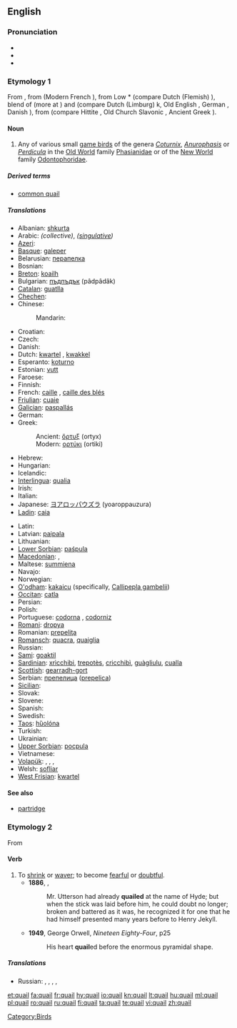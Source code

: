 {{wikipedia}}
==English==

===Pronunciation===
* {{IPA|/ˈkweɪl/}}
* {{audio|en-us-quail.ogg|Audio (US)}}
* {{rhymes|eɪl}}

===Etymology 1===
From {{etyl|enm}} {{term|quaille|quaille, quayle|lang=enm}}, from {{etyl|fro}} {{term|quaille|lang=fro}} (Modern French {{term|caille|lang=fr}}), from Low {{etyl|frk}} *{{term|kwakkala|lang=frk}} (compare Dutch (Flemish) {{term|kwakkel|lang=vls}}), blend of {{proto|Germanic|kwakōnan|to croak|lang=en}} (more at {{l|en|quack}}) and {{proto|Germanic|hwahtalō|quail|lang=en}} (compare Dutch (Limburg) k{{term|kwattel|wattel|lang=nl}}, Old English {{term|wyhtel|lang=ang}}, German {{term|Wachtel|lang=de}}, Danish {{term|vagtel|lang=da}}), from {{proto|Indo-European|kwak-|to croak|lang=en}} (compare Hittite {{term|akuwakuwash||frog|lang=hit}}, Old Church Slavonic {{term||kvakati}}, Ancient Greek {{term|κοάξ||tr=koáx|lang=grc|pos=comic word formed to immitate a frog's croaking}}).

====Noun====
{{en-noun}}

# Any of various small [[game bird]]s of the genera ''[[Coturnix]]'', ''[[Anurophasis]]'' or ''[[Perdicula]]'' in the [[Old World]] family [[Phasianidae]] or of the [[New World]] family [[Odontophoridae]].

=====Derived terms=====
* [[common quail]]

=====Translations=====
{{trans-top|any of several small game birds}}
* Albanian: [[shkurta]]
* Arabic: {{Arab|[[سمانى]]}} {{IPAchar|(sumānā)}} {{f}} ''(collective)'', {{Arab|[[سماناة]]}} {{IPAchar|(sumānāh)}} {{f}} ''([[singulative]])''
* [[Azeri]]: {{t|az|bildirçin}}
* [[Basque]]: [[galeper]]
* Belarusian: [[перапелка]] {{f}}
* Bosnian: {{t-|bs|prepelica|f}}
* [[Breton]]: [[koailh]]
* Bulgarian: [[пъдпъдък]] (pâdpâdâk) {{m}}
* [[Catalan]]: [[guatlla]] {{f}}
* [[Chechen]]: {{tø|ce|лекъ}}
* Chinese:
*: Mandarin: {{t|cmn|鹌鹑|tr=ān chún|sc=Hani}}
* Croatian: {{t+|hr|prepelica|f}}
* Czech: {{t-|cs|křepelka|f}}
* Danish: {{t|da|vagtel}}
* Dutch: [[kwartel]] {{m}}, [[kwakkel]] {{m}}
* Esperanto: [[koturno]]
* Estonian: [[vutt]]
* Faroese: {{t|fo|vaktil}}
* Finnish: {{t+|fi|viiriäinen}}
* French: [[caille]] {{f}}, [[caille des blés]] {{f}}
* [[Friulian]]: [[cuaie]]
* [[Galician]]: [[paspallás]]
* German: {{t+|de|Wachtel|f}}
* Greek:
*: Ancient: [[ὄρτυξ]] (ortyx) {{m}}
*: Modern: [[ορτύκι]] (ortiki)
* Hebrew: {{t|he|שליו|m|tr=slav}}
* Hungarian: {{t+|hu|fürj}}
* Icelandic: {{t+|is|kornhæna}}
* [[Interlingua]]: [[qualia]]
* Irish: {{t-|ga|gearg|f|xs=Irish}}
* Italian: {{t+|it|quaglia|f}}
* Japanese: [[ヨアロッパウズラ]] (yoaroppauzura)
* [[Ladin]]: [[caia]] {{f}}
{{trans-mid}}
* Latin: {{t-|la|coturnix|f}}
* Latvian: [[paipala]]
* Lithuanian: {{t+|lt|putpelė|xs=Lithuanian}}
* [[Lower Sorbian]]: [[paśpula]]
* [[Macedonian]]: {{t|mk|потполошка|f|tr=potpóloška}},  {{t-|mk|препелица|f|tr=prepélica}}
* Maltese: [[summiena]] {{f}}
* Navajo: {{tø|nv|díłdánii}}
* Norwegian: {{t+|no|vaktel|m}}
* [[O'odham]]: [[kakaicu]] (specifically, [[Callipepla gambelii]])
* [[Occitan]]: [[catla]] {{f}}
* Persian: {{Arab|[[بلدرچین]]}} {{IPAchar|(belderchin)}}
* Polish: {{t+|pl|przepiórka|f}}
* Portuguese: [[codorna]] {{f}}, [[codorniz]] {{f}}
* [[Romani]]: [[dropya]] {{f}}
* Romanian: [[prepeliţa]]
* [[Romansch]]: [[quacra]], [[quaiglia]]
* Russian: {{t+|ru|перепел|m|tr=pérepel}}
* [[Sami]]: [[goaktil]]
* [[Sardinian]]: [[xrìcchibi]], [[trepotès]], [[cricchibì]], [[guàgliulu]], [[cualla]]
* [[Scottish]]: [[gearradh-gort]]
* Serbian: [[препелица]] ([[prepelica]]) {{f}}
* [[Sicilian]]: {{t-|scn|quagghia|f|xs=Sicilian}}
* Slovak: {{t-|sk|prepelica|f}}
* Slovene: {{t+|sl|prepelica|f}}
* Spanish: {{t-|es|codorniz|f}}
* Swedish: {{t+|sv|vaktel}}
* [[Taos]]: [[hȕolóna]]
* Turkish: {{t+|tr|bıldırcın}}
* Ukrainian: {{t-|uk|перепел|m|tr=perepel|xs=Ukrainian}}
* [[Upper Sorbian]]: [[pocpula]]
* Vietnamese: {{t-|vi|chim cút|xs=Vietnamese}}
* [[Volapük]]: {{qualifier|male or female}} {{t|vo|kotur}}, {{qualifier|male}} {{t|vo|hikotur}}, {{qualifier|female}} {{t|vo|jikotur}}, {{qualifier|offspring, young}} {{t|vo|koturül}}
* Welsh: [[sofliar]]
* [[West Frisian]]: [[kwartel]]
{{trans-bottom}}

====See also====
* [[partridge]]

===Etymology 2===
From {{etyl|dum}}

====Verb====
{{en-verb}}

# To [[shrink]] or [[waver]]; to become [[fearful]] or [[doubtful]].
#*'''1886''', {{w|Robert Louis Stevenson}}, {{w|Strange Case Of Dr Jekyll And Mr Hyde}}
#*:Mr. Utterson had already '''quailed''' at the name of Hyde; but when the stick was laid before him, he could doubt no longer; broken and battered as it was, he recognized it for one that he had himself presented many years before to Henry Jekyll.
#* '''1949''', George Orwell, ''Nineteen Eighty-Four'', p25
#*: His heart '''quail'''ed before the enormous pyramidal shape.

=====Translations=====
{{trans-top|To shrink or waver; to become fearful or doubtful}}
* Russian: {{t|ru|пасовать}}, {{t|ru|робеть}}, {{t|ru|трусить}},  {{t+|ru|дрейфить|tr=dréjfit'}},  {{qualifier|vulgar}} {{t+|ru|бздеть|tr=bzdet'}}
{{trans-mid}}
{{trans-bottom}}

[[Category:Birds]]

[[et:quail]]
[[fa:quail]]
[[fr:quail]]
[[hy:quail]]
[[io:quail]]
[[kn:quail]]
[[lt:quail]]
[[hu:quail]]
[[ml:quail]]
[[pl:quail]]
[[ro:quail]]
[[ru:quail]]
[[fi:quail]]
[[ta:quail]]
[[te:quail]]
[[vi:quail]]
[[zh:quail]]